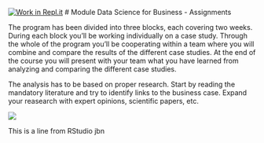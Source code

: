 [![Work in Repl.it](https://classroom.github.com/assets/work-in-replit-14baed9a392b3a25080506f3b7b6d57f295ec2978f6f33ec97e36a161684cbe9.svg)](https://classroom.github.com/online_ide?assignment_repo_id=4046871&assignment_repo_type=AssignmentRepo)
# Module Data Science for Business - Assignments

The program has been divided into three blocks, each covering two weeks. During each block you’ll be working individually on a case study. Through the whole of the program you’ll be cooperating within a team where you will combine and compare the results of the different case studies. At the end of the course you will present with your team what you have learned from analyzing and comparing the different case studies.

The analysis has to be based on proper research. Start by reading the mandatory literature and try to identify links to the business case. Expand your reasearch with expert opinions, scientific papers, etc.

![](http://www.boxedcartoon.com/wp-content/uploads/2014/09/artflow_201409041016.jpg)

This is a line from RStudio jbn